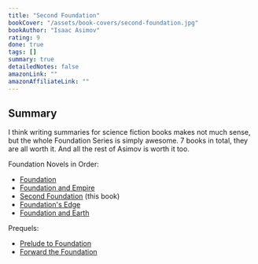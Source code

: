 ```yaml
---
title: "Second Foundation"
bookCover: "/assets/book-covers/second-foundation.jpg"
bookAuthor: "Isaac Asimov"
rating: 9
done: true
tags: []
summary: true
detailedNotes: false
amazonLink: ""
amazonAffiliateLink: ""
---
```



## Summary

I think writing summaries for science fiction books makes not much sense, but the whole Foundation Series is simply awesome. 7 books in total, they are all worth it. And all the rest of Asimov is worth it too.

Foundation Novels in Order:

- [Foundation](/booknotes/foundation)
- [Foundation and Empire](/booknotes/foundation-and-empire)
- [Second Foundation](/booknotes/foundation-second-foundation) (this book)
- [Foundation's Edge](/booknotes/foundations-edge)
- [Foundation and Earth](/booknotes/foundation-and-earth)


Prequels: 

- [Prelude to Foundation](/booknotes/foundation-prelude-to-foundation) 
- [Forward the Foundation](/booknotes/foundation-forward-the-foundation)